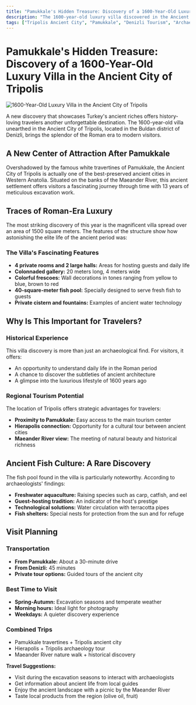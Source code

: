 ```yaml
---
title: "Pamukkale's Hidden Treasure: Discovery of a 1600-Year-Old Luxury Villa in the Ancient City of Tripolis"
description: "The 1600-year-old luxury villa discovered in the Ancient City of Tripolis in Buldan, Denizli, brings the splendor of the Roman era to the present day. With its colorful frescoes, fish pool, and colonnaded gallery, this ancient structure is the new attraction for history enthusiasts in the Pamukkale region."
tags: ["Tripolis Ancient City", "Pamukkale", "Denizli Tourism", "Archaeology", "Roman Period", "Ancient Villa", "Historical Sites"]
---
```


# Pamukkale's Hidden Treasure: Discovery of a 1600-Year-Old Luxury Villa in the Ancient City of Tripolis

![1600-Year-Old Luxury Villa in the Ancient City of Tripolis](https://res.cloudinary.com/djzzikcey/image/upload/v1753362607/momtur_uploads/j5imvtixurx4qcjdzyfq.jpg)

A new discovery that showcases Turkey's ancient riches offers history-loving travelers another unforgettable destination. The 1600-year-old villa unearthed in the Ancient City of Tripolis, located in the Buldan district of Denizli, brings the splendor of the Roman era to modern visitors.

## A New Center of Attraction After Pamukkale

Overshadowed by the famous white travertines of Pamukkale, the Ancient City of Tripolis is actually one of the best-preserved ancient cities in Western Anatolia. Situated on the banks of the Maeander River, this ancient settlement offers visitors a fascinating journey through time with 13 years of meticulous excavation work.

## Traces of Roman-Era Luxury

The most striking discovery of this year is the magnificent villa spread over an area of 1500 square meters. The features of the structure show how astonishing the elite life of the ancient period was:

### The Villa's Fascinating Features

- **4 private rooms and 2 large halls:** Areas for hosting guests and daily life
- **Colonnaded gallery:** 20 meters long, 4 meters wide
- **Colorful frescoes:** Wall decorations in tones ranging from yellow to blue, brown to red
- **40-square-meter fish pool:** Specially designed to serve fresh fish to guests
- **Private cistern and fountains:** Examples of ancient water technology

## Why Is This Important for Travelers?

### Historical Experience

This villa discovery is more than just an archaeological find. For visitors, it offers:

- An opportunity to understand daily life in the Roman period
- A chance to discover the subtleties of ancient architecture
- A glimpse into the luxurious lifestyle of 1600 years ago

### Regional Tourism Potential

The location of Tripolis offers strategic advantages for travelers:

- **Proximity to Pamukkale:** Easy access to the main tourism center
- **Hierapolis connection:** Opportunity for a cultural tour between ancient cities
- **Maeander River view:** The meeting of natural beauty and historical richness

## Ancient Fish Culture: A Rare Discovery

The fish pool found in the villa is particularly noteworthy. According to archaeologists' findings:

- **Freshwater aquaculture:** Raising species such as carp, catfish, and eel
- **Guest-hosting tradition:** An indicator of the host's prestige
- **Technological solutions:** Water circulation with terracotta pipes
- **Fish shelters:** Special nests for protection from the sun and for refuge

## Visit Planning

### Transportation

- **From Pamukkale:** About a 30-minute drive
- **From Denizli:** 45 minutes
- **Private tour options:** Guided tours of the ancient city

### Best Time to Visit

- **Spring-Autumn:** Excavation seasons and temperate weather
- **Morning hours:** Ideal light for photography
- **Weekdays:** A quieter discovery experience

### Combined Trips

- Pamukkale travertines + Tripolis ancient city
- Hierapolis + Tripolis archaeology tour
- Maeander River nature walk + historical discovery

**Travel Suggestions:**

- Visit during the excavation seasons to interact with archaeologists
- Get information about ancient life from local guides
- Enjoy the ancient landscape with a picnic by the Maeander River
- Taste local products from the region (olive oil, fruit)

